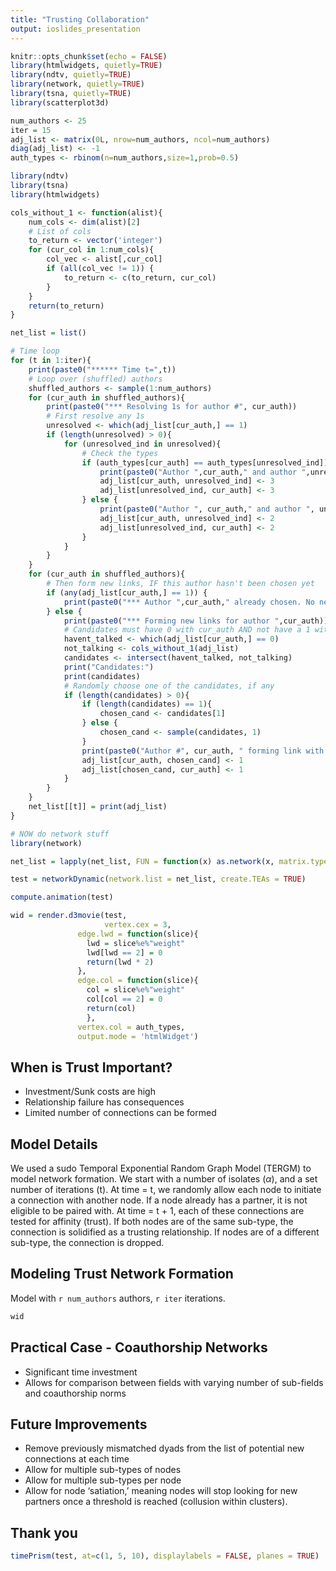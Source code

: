 ```yaml
---
title: "Trusting Collaboration"
output: ioslides_presentation
---
```


```r
knitr::opts_chunk$set(echo = FALSE)
library(htmlwidgets, quietly=TRUE)
library(ndtv, quietly=TRUE)
library(network, quietly=TRUE)
library(tsna, quietly=TRUE)
library(scatterplot3d)

num_authors <- 25
iter = 15
adj_list <- matrix(0L, nrow=num_authors, ncol=num_authors)
diag(adj_list) <- -1
auth_types <- rbinom(n=num_authors,size=1,prob=0.5)
```

```r
library(ndtv)
library(tsna)
library(htmlwidgets)

cols_without_1 <- function(alist){
    num_cols <- dim(alist)[2]
    # List of cols
    to_return <- vector('integer')
    for (cur_col in 1:num_cols){
        col_vec <- alist[,cur_col]
        if (all(col_vec != 1)) {
            to_return <- c(to_return, cur_col)
        }
    }
    return(to_return)
}

net_list = list()

# Time loop
for (t in 1:iter){
    print(paste0("****** Time t=",t))
    # Loop over (shuffled) authors
    shuffled_authors <- sample(1:num_authors)
    for (cur_auth in shuffled_authors){
        print(paste0("*** Resolving 1s for author #", cur_auth))
        # First resolve any 1s
        unresolved <- which(adj_list[cur_auth,] == 1)
        if (length(unresolved) > 0){
            for (unresolved_ind in unresolved){
                # Check the types
                if (auth_types[cur_auth] == auth_types[unresolved_ind]){
                    print(paste0("Author ",cur_auth," and author ",unresolved_ind," SUCCESSFULLY coauthor!"))
                    adj_list[cur_auth, unresolved_ind] <- 3
                    adj_list[unresolved_ind, cur_auth] <- 3
                } else {
                    print(paste0("Author ", cur_auth," and author ", unresolved_ind," FAIL to coauthor"))
                    adj_list[cur_auth, unresolved_ind] <- 2
                    adj_list[unresolved_ind, cur_auth] <- 2
                }
            }
        }
    }
    for (cur_auth in shuffled_authors){
        # Then form new links, IF this author hasn't been chosen yet
        if (any(adj_list[cur_auth,] == 1)) {
            print(paste0("*** Author ",cur_auth," already chosen. No new links."))
        } else {
            print(paste0("*** Forming new links for author ",cur_auth))
            # Candidates must have 0 with cur_auth AND not have a 1 with anyone else!
            havent_talked <- which(adj_list[cur_auth,] == 0)
            not_talking <- cols_without_1(adj_list)
            candidates <- intersect(havent_talked, not_talking)
            print("Candidates:")
            print(candidates)
            # Randomly choose one of the candidates, if any
            if (length(candidates) > 0){
                if (length(candidates) == 1){
                    chosen_cand <- candidates[1]
                } else {
                    chosen_cand <- sample(candidates, 1)
                }
                print(paste0("Author #", cur_auth, " forming link with ",chosen_cand))
                adj_list[cur_auth, chosen_cand] <- 1
                adj_list[chosen_cand, cur_auth] <- 1
            }
        }
    }
    net_list[[t]] = print(adj_list)
}

# NOW do network stuff
library(network)

net_list = lapply(net_list, FUN = function(x) as.network(x, matrix.type="adjacency", directed=FALSE,ignore.eval=FALSE, names.eval="weight"))

test = networkDynamic(network.list = net_list, create.TEAs = TRUE)
```

```r
compute.animation(test)

wid = render.d3movie(test,
                     vertex.cex = 3,
               edge.lwd = function(slice){
                 lwd = slice%e%"weight"
                 lwd[lwd == 2] = 0
                 return(lwd * 2)
               },
               edge.col = function(slice){
                 col = slice%e%"weight"
                 col[col == 2] = 0
                 return(col)
                 },
               vertex.col = auth_types,
               output.mode = 'htmlWidget')
```


## When is Trust Important?

- Investment/Sunk costs are high
- Relationship failure has consequences
- Limited number of connections can be formed

## Model Details

We used a sudo Temporal Exponential Random Graph Model (TERGM) to model network formation. We start with a number of isolates ($\alpha$), and a set number of iterations (t). At time = t, we randomly allow each node to initiate a connection with another node. If a node already has a partner, it is not eligible to be paired with. At time = t + 1, each of these connections are tested for affinity (trust). If both nodes are of the same sub-type, the connection is solidified as a trusting relationship. If nodes are of a different sub-type, the connection is dropped.

## Modeling Trust Network Formation

Model with `r num_authors` authors, `r iter` iterations.

```r
wid
```

## Practical Case - Coauthorship Networks

- Significant time investment
- Allows for comparison between fields with varying number of sub-fields and coauthorship norms

## Future Improvements

- Remove previously mismatched dyads from the list of potential new connections at each time
- Allow for multiple sub-types of nodes
- Allow for multiple sub-types per node
- Allow for node 'satiation,' meaning nodes will stop looking for new partners once a threshold is reached (collusion within clusters).

## Thank you

```r
timePrism(test, at=c(1, 5, 10), displaylabels = FALSE, planes = TRUE)
```





